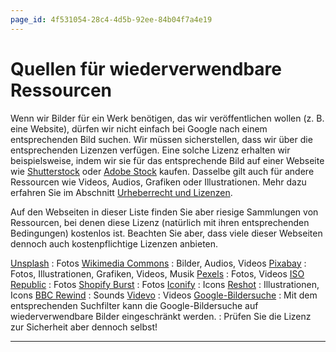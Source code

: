 ```yaml
---
page_id: 4f531054-28c4-4d5b-92ee-84b04f7a4e19
---
```



# Quellen für wiederverwendbare Ressourcen

Wenn wir Bilder für ein Werk benötigen, das wir veröffentlichen wollen (z. B. eine Website), dürfen wir nicht einfach bei Google nach einem entsprechenden Bild suchen. Wir müssen sicherstellen, dass wir über die entsprechenden Lizenzen verfügen. Eine solche Lizenz erhalten wir beispielsweise, indem wir sie für das entsprechende Bild auf einer Webseite wie [Shutterstock](https://www.shutterstock.com/de/) oder [Adobe Stock](https://stock.adobe.com/ch_de/) kaufen. Dasselbe gilt auch für andere Ressourcen wie Videos, Audios, Grafiken oder Illustrationen. Mehr dazu erfahren Sie im Abschnitt [Urheberrecht und Lizenzen](Urheberrecht-und-Lizenzen).

Auf den Webseiten in dieser Liste finden Sie aber riesige Sammlungen von Ressourcen, bei denen diese Lizenz (natürlich mit ihren entsprechenden Bedingungen) kostenlos ist. Beachten Sie aber, dass viele dieser Webseiten dennoch auch kostenpflichtige Lizenzen anbieten.

[Unsplash](https://unsplash.com/) : Fotos [Wikimedia Commons](https://commons.wikimedia.org/wiki/Main_Page) : Bilder, Audios, Videos [Pixabay](https://pixabay.com/) : Fotos, Illustrationen, Grafiken, Videos, Musik [Pexels](https://www.pexels.com/de-de/) : Fotos, Videos [ISO Republic](https://isorepublic.com/) : Fotos [Shopify Burst](https://burst.shopify.com/) : Fotos [Iconify](https://iconify.design/) : Icons [Reshot](https://www.reshot.com/) : Illustrationen, Icons [BBC Rewind](https://sound-effects.bbcrewind.co.uk/) : Sounds [Videvo](https://www.videvo.net/) : Videos [Google-Bildersuche](https://www.google.ch/search?q=schule&tbm=isch&hl=de&tbs=il:cl&sa=X) : Mit dem entsprechenden Suchfilter kann die Google-Bildersuche auf wiederverwendbare Bilder eingeschränkt werden. : Prüfen Sie die Lizenz zur Sicherheit aber dennoch selbst!

---

